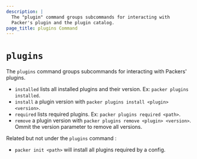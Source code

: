 ```yaml
---
description: |
  The "plugin" command groups subcommands for interacting with
  Packer's plugin and the plugin catalog.
page_title: plugins Command
---
```


# `plugins`

The `plugins` command groups subcommands for interacting with Packers' plugins.

- `installed` lists all installed plugins and their version. Ex: `packer plugins installed`.
- `install` a plugin version with `packer plugins install <plugin> <version>`.
- `required` lists required plugins. Ex: `packer plugins required <path>`.
- `remove` a plugin version with `packer plugins remove <plugin> <version>`.
  Ommit the version parameter to remove all versions.

Related but not under the `plugins` command :

- `packer init <path>` will install all plugins required by a config.
